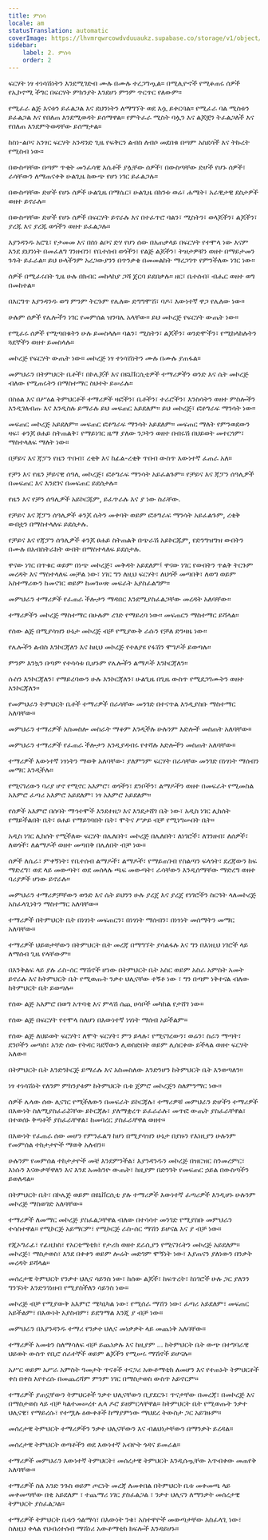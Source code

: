 ```yaml
---
title: ምሰሳ
locale: am
statusTranslation: automatic
coverImage: https://lhvmrqwrcowdvduuaukz.supabase.co/storage/v1/object/public/strapi-uploads/small_cover-educacion-fundamental.webp-2d51a7828a2b1309555be27f7e2a61a0.webp
sidebar:
    label: 2. ምሰሳ
    order: 2
---
```

ፍርሃት ነፃ ተነሳሽነትን እንደሚገድብ ሙሉ በሙሉ ተረጋግጧል። በሚሊዮኖች የሚቆጠሩ ሰዎች የኢኮኖሚ ችግር በፍርሃት ምክንያት እንደሆነ ምንም ጥርጥር የለውም።

የሚፈራ ልጅ እናቱን ይፈልጋል እና ደህንነትን ለማግኘት ወደ እሷ ይቀርባል። የሚፈራ ባል ሚስቱን ይፈልጋል እና የበለጠ እንደሚወዳት ይሰማዋል። የምትፈራ ሚስት ባሏን እና ልጆቿን ትፈልጋለች እና የበለጠ እንደምትወዳቸው ይሰማታል።

ከስነ-ልቦና አንፃር ፍርሃት አንዳንድ ጊዜ የፍቅርን ልብስ ለብሶ መደበቁ በጣም አስደሳች እና ትኩረት የሚስብ ነው።

በውስጣቸው በጣም ጥቂት መንፈሳዊ እሴቶች ያሏቸው ሰዎች፣ በውስጣቸው ድሆች የሆኑ ሰዎች፣ ራሳቸውን ለማጠናቀቅ ሁልጊዜ ከውጭ የሆነ ነገር ይፈልጋሉ።

በውስጣቸው ድሆች የሆኑ ሰዎች ሁልጊዜ በማሴር፣ ሁልጊዜ በከንቱ ወሬ፣ ሐሜት፣ አራዊታዊ ደስታዎች ወዘተ ይኖራሉ።

በውስጣቸው ድሆች የሆኑ ሰዎች በፍርሃት ይኖራሉ እና በተፈጥሮ ባልን፣ ሚስትን፣ ወላጆችን፣ ልጆችን፣ ያረጁ እና ያረጁ ወጎችን ወዘተ ይፈልጋሉ።

እያንዳንዱ አሮጌ፣ የታመመ እና በስነ ልቦና ድሃ የሆነ ሰው በአጠቃላይ በፍርሃት የተሞላ ነው እናም እንደ ደህንነት በመፈለግ ገንዘብን፣ የቤተሰብ ወጎችን፣ የልጅ ልጆችን፣ ትዝታዎቹን ወዘተ በማይታመን ጉጉት ይፈራል። ይህ ሁላችንም አረጋውያንን በጥንቃቄ በመመልከት ማረጋገጥ የምንችለው ነገር ነው።

ሰዎች በሚፈሩበት ጊዜ ሁሉ በክብር መከላከያ ጋሻ ጀርባ ይደበቃሉ። ዘር፣ ቤተሰብ፣ ብሔር ወዘተ ወግ በመከተል።

በእርግጥ እያንዳንዱ ወግ ምንም ትርጉም የሌለው ድግግሞሽ፣ ባዶ፣ እውነተኛ ዋጋ የሌለው ነው።

ሁሉም ሰዎች የሌሎችን ነገር የመምሰል ዝንባሌ አላቸው። ይህ መኮረጅ የፍርሃት ውጤት ነው።

የሚፈሩ ሰዎች የሚጣበቁትን ሁሉ ይመስላሉ። ባልን፣ ሚስትን፣ ልጆችን፣ ወንድሞችን፣ የሚከላከሉትን ጓደኞችን ወዘተ ይመስላሉ።

መኮረጅ የፍርሃት ውጤት ነው። መኮረጅ ነፃ ተነሳሽነትን ሙሉ በሙሉ ያጠፋል።

መምህራን በትምህርት ቤቶች፣ በኮሌጆች እና በዩኒቨርሲቲዎች ተማሪዎችን ወንድ እና ሴት መኮረጅ ብለው የሚጠሩትን በማስተማር ስህተት ይሠራሉ።

በስዕል እና በሥዕል ትምህርቶች ተማሪዎች ዛፎችን፣ ቤቶችን፣ ተራሮችን፣ እንስሳትን ወዘተ ምስሎችን እንዲገለብጡ እና እንዲስሉ ይማራሉ ይህ መፍጠር አይደለም። ይህ መኮረጅ፣ ፎቶግራፍ ማንሳት ነው።

መፍጠር መኮረጅ አይደለም። መፍጠር ፎቶግራፍ ማንሳት አይደለም። መፍጠር ማለት የምንወደውን ዛፍ፣ ቆንጆ ፀሐይ ስትጠልቅ፣ የማይነገር ዜማ ያለው ንጋትን ወዘተ በብሩሽ በህይወት መተርጎም፣ ማስተላለፍ ማለት ነው።

በቻይና እና ጃፓን የዜን ጥበብ፣ ረቂቅ እና ከፊል-ረቂቅ ጥበብ ውስጥ እውነተኛ ፈጠራ አለ።

የቻን እና የዜን ቻይናዊ ሰዓሊ መኮረጅ፣ ፎቶግራፍ ማንሳት አይፈልጉም። የቻይና እና ጃፓን ሰዓሊዎች በመፍጠር እና እንደገና በመፍጠር ይደሰታሉ።

የዜን እና የቻን ሰዓሊዎች አይኮርጁም, ይፈጥራሉ እና ያ ነው ስራቸው.

የቻይና እና ጃፓን ሰዓሊዎች ቆንጆ ሴትን መቀባት ወይም ፎቶግራፍ ማንሳት አይፈልጉም, ረቂቅ ውበቷን በማስተላለፍ ይደሰታሉ.

የቻይና እና የጃፓን ሰዓሊዎች ቆንጆ ፀሐይ ስትጠልቅ በጭራሽ አይኮርጁም, የድንግዝግዝ ውበትን በሙሉ በአብስትራክት ውበት በማስተላለፍ ይደሰታሉ.

ዋናው ነገር በጥቁር ወይም በነጭ መኮረጅ፣ መቅዳት አይደለም፤ ዋናው ነገር የውበትን ጥልቅ ትርጉም መረዳት እና ማስተላለፍ መቻል ነው፣ ነገር ግን ለዚህ ፍርሃት፣ ለህጎች መጣበቅ፣ ለወግ ወይም አስተማሪውን ከመናገር ወይም ከመገሠጽ መፍራት አያስፈልግም።

መምህራን ተማሪዎች የፈጠራ ችሎታን ማዳበር እንደሚያስፈልጋቸው መረዳት አለባቸው።

ተማሪዎችን መኮረጅ ማስተማር በሁሉም ረገድ የማይረባ ነው። መፍጠርን ማስተማር ይሻላል።

የሰው ልጅ በሚያሳዝን ሁኔታ መኮረጅ ብቻ የሚያውቅ ራሱን የቻለ ድንዛዜ ነው።

የሌሎችን ልብስ እንኮርጃለን እና ከዚህ መኮረጅ የተለያዩ የፋሽን ሞገዶች ይወጣሉ።

ምንም እንኳን በጣም የተሳሳቱ ቢሆኑም የሌሎችን ልማዶች እንኮርጃለን።

ሱስን እንኮርጃለን፣ የማይረባውን ሁሉ እንኮርጃለን፣ ሁልጊዜ በጊዜ ውስጥ የሚደጋገሙትን ወዘተ እንኮርጃለን።

የመምህራን ትምህርት ቤቶች ተማሪዎች በራሳቸው መንገድ በተናጥል እንዲያስቡ ማስተማር አለባቸው።

መምህራን ተማሪዎች አስመስሎ መስራት ማቆም እንዲችሉ ሁሉንም እድሎች መስጠት አለባቸው።

መምህራን ተማሪዎች የፈጠራ ችሎታን እንዲያዳብሩ የተሻሉ እድሎችን መስጠት አለባቸው።

ተማሪዎች እውነተኛ ነፃነትን ማወቅ አለባቸው፣ ያለምንም ፍርሃት በራሳቸው መንገድ በነፃነት ማሰብን መማር እንዲችሉ።

የሚናገረውን ባሪያ ሆኖ የሚኖር አእምሮ፣ ወጎችን፣ ደንቦችን፣ ልማዶችን ወዘተ በመፍራት የሚመስል አእምሮ ፈጣሪ አእምሮ አይደለም፣ ነፃ አእምሮ አይደለም።

የሰዎች አእምሮ በሰባት ማኅተሞች እንደተዘጋ እና እንደታሸገ ቤት ነው፣ አዲስ ነገር ሊከሰት የማይችልበት ቤት፣ ፀሐይ የማይገባበት ቤት፣ ሞትና ሥቃይ ብቻ የሚነግሡበት ቤት።

አዲስ ነገር ሊከሰት የሚችለው ፍርሃት በሌለበት፣ መኮረጅ በሌለበት፣ ለነገሮች፣ ለገንዘብ፣ ለሰዎች፣ ለወጎች፣ ለልማዶች ወዘተ መጣበቅ በሌለበት ብቻ ነው።

ሰዎች ለሴራ፣ ምቀኝነት፣ የቤተሰብ ልማዶች፣ ልማዶች፣ የማይጠገብ የስልጣን ፍላጎት፣ ደረጃውን ከፍ ማድረግ፣ ወደ ላይ መውጣት፣ ወደ መሰላሉ ጫፍ መውጣት፣ ራሳቸውን እንዲሰማቸው ማድረግ ወዘተ ባሪያዎች ሆነው ይኖራሉ።

መምህራን ተማሪዎቻቸውን ወንድ እና ሴት ይህንን ሁሉ ያረጀ እና ያረጀ የነገሮችን ስርዓት ላለመኮረጅ አስፈላጊነትን ማስተማር አለባቸው።

ተማሪዎች በትምህርት ቤት በነፃነት መፍጠርን፣ በነፃነት ማሰብን፣ በነፃነት መሰማትን መማር አለባቸው።

ተማሪዎች ህይወታቸውን በትምህርት ቤት መረጃ በማግኘት ያሳልፋሉ እና ግን በእነዚህ ነገሮች ላይ ለማሰብ ጊዜ የላቸውም።

በእንቅልፍ ላይ ያሉ ራስ-ሰር ማሽኖች ሆነው በትምህርት ቤት አስር ወይም አስራ አምስት አመት ይኖራሉ እና ከትምህርት ቤት የሚወጡት ንቃተ ህሊናቸው ተኝቶ ነው ፣ ግን በጣም ነቅተናል ብለው ከትምህርት ቤት ይወጣሉ።

የሰው ልጅ አእምሮ በወግ አጥባቂ እና ምላሽ ሰጪ ሀሳቦች መካከል የታሸገ ነው።

የሰው ልጅ በፍርሃት የተሞላ ስለሆነ በእውነተኛ ነፃነት ማሰብ አይችልም።

የሰው ልጅ ለህይወት ፍርሃት፣ ለሞት ፍርሃት፣ ምን ይላሉ፣ የሚናገረውን፣ ወሬን፣ ስራን ማጣት፣ ደንቦችን መጣስ፣ አንድ ሰው የትዳር ጓደኛውን ሊወስድበት ወይም ሊሰርቀው ይችላል ወዘተ ፍርሃት አለው።

በትምህርት ቤት እንድንኮርጅ ይማራሉ እና አስመስለው እንድንሆን ከትምህርት ቤት እንወጣለን።

ነፃ ተነሳሽነት የለንም ምክንያቱም ከትምህርት ቤቱ ጀምሮ መኮረጅን ስለምንማር ነው።

ሰዎች ሌላው ሰው ሊናገር የሚችለውን በመፍራት ይኮርጃሉ፣ ተማሪዎቹ መምህራን ድሆችን ተማሪዎች በእውነት ስለሚያስፈራሯቸው ይኮርጃሉ፣ ያለማቋረጥ ይፈራራሉ፣ መጥፎ ውጤት ያስፈራቸዋል፣ በተወሰኑ ቅጣቶች ያስፈራቸዋል፣ ከመባረር ያስፈራቸዋል ወዘተ።

በእውነት የፈጠራ ሰው መሆን የምንፈልግ ከሆነ በሚያሳዝን ሁኔታ በያዙን የእነዚያን ሁሉንም የመምሰል ተከታታዮች ማወቅ አለብን።

ሁሉንም የመምሰል ተከታታዮች መቼ እንደምንችል፣ እያንዳንዱን መኮረጅ በዝርዝር ስንመረምር፣ እነሱን እናውቃቸዋለን እና እንደ አመክንዮ ውጤት፣ ከዚያም በድንገት የመፍጠር ኃይል በውስጣችን ይወለዳል።

በትምህርት ቤት፣ በኮሌጅ ወይም በዩኒቨርሲቲ ያሉ ተማሪዎች እውነተኛ ፈጣሪዎች እንዲሆኑ ሁሉንም መኮረጅ ማስወገድ አለባቸው።

ተማሪዎች ለመማር መኮረጅ ያስፈልጋቸዋል ብለው በተሳሳተ መንገድ የሚያስቡ መምህራን ተሳስተዋል። የሚኮርጅ አይማርም፣ የሚኮርጅ ራስ-ሰር ማሽን ይሆናል እና ያ ብቻ ነው።

የጂኦግራፊ፣ የፊዚክስ፣ የአርቲሜቲክ፣ የታሪክ ወዘተ ደራሲያን የሚናገሩትን መኮረጅ አይደለም። መኮረጅ፣ ማስታወስ፣ እንደ በቀቀን ወይም ሎሬት መድገም ሞኝነት ነው፣ እያጠናን ያለነውን በንቃት መረዳት ይሻላል።

መሰረታዊ ትምህርት የንቃተ ህሊና ሳይንስ ነው፣ ከሰው ልጆች፣ ከፍጥረት፣ ከነገሮች ሁሉ ጋር ያለንን ግንኙነት እንድንገነዘብ የሚያስችለን ሳይንስ ነው።

መኮረጅ ብቻ የሚያውቅ አእምሮ ሜካኒካል ነው፣ የሚሰራ ማሽን ነው፣ ፈጣሪ አይደለም፣ መፍጠር አይችልም፣ በእውነት አያስብም፣ ይደግማል እንጂ ያ ብቻ ነው።

መምህራን በእያንዳንዱ ተማሪ የንቃተ ህሊና መነቃቃት ላይ መጨነቅ አለባቸው።

ተማሪዎች አመቱን ስለማሳለፍ ብቻ ይጨነቃሉ እና ከዚያም ... ከትምህርት ቤት ውጭ በተግባራዊ ህይወት ውስጥ የቢሮ ሰራተኞች ወይም ልጆችን የሚሠሩ ማሽኖች ይሆናሉ።

አሥር ወይም አሥራ አምስት ዓመታት ጥናቶች ተናጋሪ አውቶማቲክ ለመሆን እና የተጠኑት ትምህርቶች ቀስ በቀስ እየተረሱ በመጨረሻም ምንም ነገር በማስታወስ ውስጥ አይኖርም።

ተማሪዎች ያጠኗቸውን ትምህርቶች ንቃተ ህሊናቸውን ቢያደርጉ፣ ጥናታቸው በመረጃ፣ በመኮረጅ እና በማስታወስ ላይ ብቻ ካልተመሠረተ ሌላ ዶሮ ይዘምርላቸዋል። ከትምህርት ቤት የሚወጡት ንቃተ ህሊናዊ፣ የማይረሱ፣ የተሟሉ ዕውቀቶች ከማያምነው ማህደረ ትውስታ ጋር አይገዙም።

መሰረታዊ ትምህርት ተማሪዎችን ንቃተ ህሊናቸውን እና ብልህነታቸውን በማንቃት ይረዳል።

መሰረታዊ ትምህርት ወጣቶችን ወደ እውነተኛ አብዮት ጎዳና ይመራል።

ተማሪዎች መምህራን እውነተኛ ትምህርት፣ መሰረታዊ ትምህርት እንዲሰጧቸው አጥብቀው መጠየቅ አለባቸው።

ተማሪዎች ስለ አንድ ንጉስ ወይም ጦርነት መረጃ ለመቀበል በትምህርት ቤቱ መቀመጫ ላይ መቀመጣቸው በቂ አይደለም ፣ ተጨማሪ ነገር ያስፈልጋል ፣ ንቃተ ህሊናን ለማንቃት መሰረታዊ ትምህርት ያስፈልጋል።

ተማሪዎች ትምህርት ቤቱን ጎልማሳ፣ በእውነት ንቁ፣ አስተዋዮች መውጣታቸው አስፈላጊ ነው፣ ስለዚህ ቀላል የህብረተሰብ ማሽነሪ አውቶማቲክ ክፍሎች እንዳይሆኑ።

